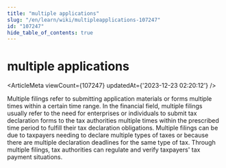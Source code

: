 ```yaml
---
title: "multiple applications"
slug: "/en/learn/wiki/multipleapplications-107247"
id: "107247"
hide_table_of_contents: true
---
```



<Breadcrumbs current="multiple applications" />

# multiple applications

<ArticleMeta viewCount={107247} updatedAt={'2023-12-23 02:20:12'} />
<div className='border-solid border-b border-t-0 my-4 border-[var(--ifm-color-gray-300)]' />

Multiple filings refer to submitting application materials or forms multiple times within a certain time range. In the financial field, multiple filings usually refer to the need for enterprises or individuals to submit tax declaration forms to the tax authorities multiple times within the prescribed time period to fulfill their tax declaration obligations. Multiple filings can be due to taxpayers needing to declare multiple types of taxes or because there are multiple declaration deadlines for the same type of tax. Through multiple filings, tax authorities can regulate and verify taxpayers' tax payment situations.
